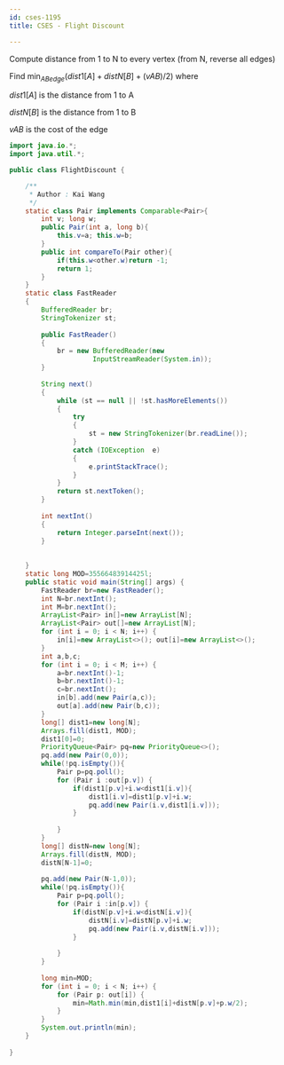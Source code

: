 ```yaml
---
id: cses-1195
title: CSES - Flight Discount

---
```

Compute distance from 1 to N to every vertex (from N, reverse all edges)

Find $\min_{AB edge}(dist1[A]+distN[B]+(vAB)/2)$ where 

$dist1[A]$ is the distance from 1 to A

$distN[B]$ is the distance from 1 to B

$vAB$ is the cost of the edge


```java
import java.io.*; 
import java.util.*;

public class FlightDiscount {

    /**
     * Author : Kai Wang
     */
    static class Pair implements Comparable<Pair>{
        int v; long w;
        public Pair(int a, long b){
            this.v=a; this.w=b;
        }
        public int compareTo(Pair other){
            if(this.w<other.w)return -1;
            return 1;
        }
    }
    static class FastReader 
    { 
        BufferedReader br; 
        StringTokenizer st; 
  
        public FastReader() 
        { 
            br = new BufferedReader(new
                     InputStreamReader(System.in)); 
        } 
  
        String next() 
        { 
            while (st == null || !st.hasMoreElements()) 
            { 
                try
                { 
                    st = new StringTokenizer(br.readLine()); 
                } 
                catch (IOException  e) 
                { 
                    e.printStackTrace(); 
                } 
            } 
            return st.nextToken(); 
        } 
  
        int nextInt() 
        { 
            return Integer.parseInt(next()); 
        } 
  
        
    } 
    static long MOD=35566483914425l;
    public static void main(String[] args) {
        FastReader br=new FastReader();
        int N=br.nextInt();
        int M=br.nextInt();
        ArrayList<Pair> in[]=new ArrayList[N];
        ArrayList<Pair> out[]=new ArrayList[N];
        for (int i = 0; i < N; i++) {
            in[i]=new ArrayList<>(); out[i]=new ArrayList<>();
        }
        int a,b,c;
        for (int i = 0; i < M; i++) {
            a=br.nextInt()-1;
            b=br.nextInt()-1;
            c=br.nextInt();
            in[b].add(new Pair(a,c));
            out[a].add(new Pair(b,c));
        }
        long[] dist1=new long[N];
        Arrays.fill(dist1, MOD);
        dist1[0]=0;
        PriorityQueue<Pair> pq=new PriorityQueue<>();
        pq.add(new Pair(0,0));
        while(!pq.isEmpty()){
            Pair p=pq.poll();
            for (Pair i :out[p.v]) {
                if(dist1[p.v]+i.w<dist1[i.v]){
                    dist1[i.v]=dist1[p.v]+i.w;
                    pq.add(new Pair(i.v,dist1[i.v]));
                }
                
            }
        }
        long[] distN=new long[N];
        Arrays.fill(distN, MOD);
        distN[N-1]=0;
        
        pq.add(new Pair(N-1,0));
        while(!pq.isEmpty()){
            Pair p=pq.poll();
            for (Pair i :in[p.v]) {
                if(distN[p.v]+i.w<distN[i.v]){
                    distN[i.v]=distN[p.v]+i.w;
                    pq.add(new Pair(i.v,distN[i.v]));
                }
                
            }
        }
        
        long min=MOD;
        for (int i = 0; i < N; i++) {
            for (Pair p: out[i]) {
                min=Math.min(min,dist1[i]+distN[p.v]+p.w/2);
            }
        }
        System.out.println(min);
    }
    
}
```
